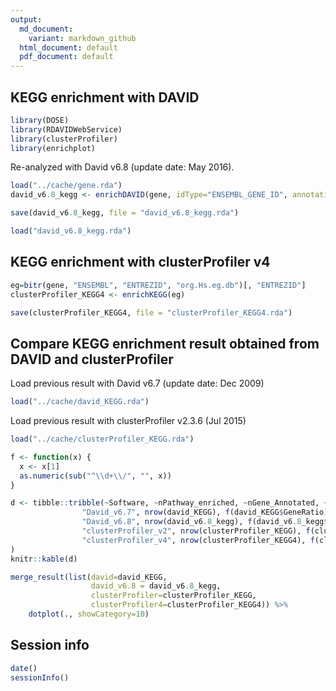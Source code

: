 ```yaml
---
output:
  md_document:
    variant: markdown_github
  html_document: default
  pdf_document: default
---
```


## KEGG enrichment with DAVID

```r
library(DOSE)
library(RDAVIDWebService)
library(clusterProfiler)
library(enrichplot)
```

Re-analyzed with David v6.8 (update date: May 2016).

```r
load("../cache/gene.rda")
david_v6.8_kegg <- enrichDAVID(gene, idType="ENSEMBL_GENE_ID", annotation="KEGG_PATHWAY", david.user="gcyu@connect.hku.hk")
```

```r
save(david_v6.8_kegg, file = "david_v6.8_kegg.rda")
```

```r
load("david_v6.8_kegg.rda")
```

## KEGG enrichment with clusterProfiler v4

```r
eg=bitr(gene, "ENSEMBL", "ENTREZID", "org.Hs.eg.db")[, "ENTREZID"]
clusterProfiler_KEGG4 <- enrichKEGG(eg)
```
```r
save(clusterProfiler_KEGG4, file = "clusterProfiler_KEGG4.rda")
```



## Compare KEGG enrichment result obtained from DAVID and clusterProfiler


Load previous result with David v6.7 (update date: Dec 2009)

```r
load("../cache/david_KEGG.rda")
```

Load previous result with clusterProfiler v2.3.6 (Jul 2015)

```r
load("../cache/clusterProfiler_KEGG.rda")
```


```r
f <- function(x) {
  x <- x[1]
  as.numeric(sub("^\\d+\\/", "", x))
}

d <- tibble::tribble(~Software, ~nPathway_enriched, ~nGene_Annotated, ~nGene_Background,
                "David_v6.7", nrow(david_KEGG), f(david_KEGG$GeneRatio), f(david_KEGG$BgRatio),
                "David_v6.8", nrow(david_v6.8_kegg), f(david_v6.8_kegg$GeneRatio), f(david_v6.8_kegg$BgRatio),
                "clusterProfiler_v2", nrow(clusterProfiler_KEGG), f(clusterProfiler_KEGG$GeneRatio), f(clusterProfiler_KEGG$BgRatio),
                "clusterProfiler_v4", nrow(clusterProfiler_KEGG4), f(clusterProfiler_KEGG4$GeneRatio), f(clusterProfiler_KEGG4$BgRatio)
)
knitr::kable(d)
```



```r
merge_result(list(david=david_KEGG, 
                  david_v6.8 = david_v6.8_kegg,
                  clusterProfiler=clusterProfiler_KEGG, 
                  clusterProfiler4=clusterProfiler_KEGG4)) %>%
    dotplot(., showCategory=10)
```




## Session info
```r
date()
sessionInfo()
```